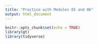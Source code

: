 ```yaml
---
title: "Practice with Modules 05 and 06"
output: html_document
---
```


```r
knitr::opts_chunk$set(echo = TRUE)
library(gt)
library(tidyverse)
```

